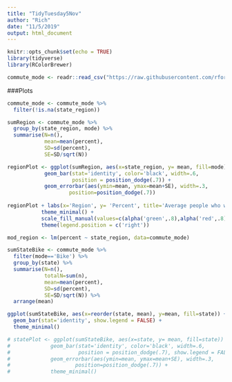 ```yaml
---
title: "TidyTuesday5Nov"
author: "Rich"
date: "11/5/2019"
output: html_document
---
```


```r
knitr::opts_chunk$set(echo = TRUE)
library(tidyverse)
library(RColorBrewer)
```


```r
commute_mode <- readr::read_csv("https://raw.githubusercontent.com/rfordatascience/tidytuesday/master/data/2019/2019-11-05/commute.csv")

```

###Plots



```r
commute_mode <- commute_mode %>%
  filter(!is.na(state_region))

```



```r
sumRegion <- commute_mode %>%
  group_by(state_region, mode) %>%
  summarise(N=n(),
            mean=mean(percent),
            SD=sd(percent),
            SE=SD/sqrt(N))

regionPlot <- ggplot(sumRegion, aes(x=state_region, y= mean, fill=mode)) +
            geom_bar(stat='identity', color='black', width=.6,
                     position = position_dodge(.7)) +
            geom_errorbar(aes(ymin=mean, ymax=mean+SE), width=.3,
                    position=position_dodge(.7)) 
            
regionPlot + labs(x='Region', y= 'Percent', title='Average people who walk and bike by region') +
           theme_minimal() +
           scale_fill_manual(values=c(alpha('green',.8),alpha('red',.8)), name="Transportation Mode") +
           theme(legend.position = c('right'))

mod_region <- lm(percent ~ state_region, data=commute_mode)

```

```r
sumStateBike <- commute_mode %>%
  filter(mode=='Bike') %>%
  group_by(state) %>%
  summarise(N=n(),
            totalN=sum(n),
            mean=mean(percent),
            SD=sd(percent),
            SE=SD/sqrt(N)) %>%
  arrange(mean)

ggplot(sumStateBike, aes(x=reorder(state, mean), y=mean, fill=state)) +
  geom_bar(stat='identity', show.legend = FALSE) +
  theme_minimal()

# statePlot <- ggplot(sumStateBike, aes(x=state, y= mean, fill=state)) +
#             geom_bar(stat='identity', color='black', width=.6,
#                      position = position_dodge(.7), show.legend = FALSE) +
#             geom_errorbar(aes(ymin=mean, ymax=mean+SE), width=.3,
#                     position=position_dodge(.7)) +
#             theme_minimal()
            


```

